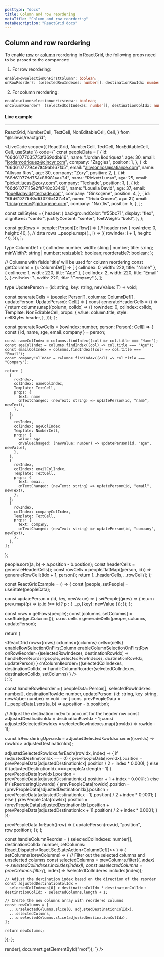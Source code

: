 ```yaml
---
posttype: "docs"
title: Column and row reordering
metaTitle: "Column and row reordering"
metaDescription: "ReactGrid docs"
---
```


## Column and row reordering

To enable [row](/docs/5.0/6-api/1-types/1-row) or [column](/docs/5.0/6-api/1-types/2-column) reordering in ReactGrid, the following props need to be passed to the component:

1. For row reordering:
```ts
enableRowSelectionOnFirstColumn?: boolean;
onRowReorder?: (selectedRowIndexes: number[], destinationRowIdx: number) => void;
```

2. For column reordering:
```ts
enableColumnSelectionOnFirstRow?: boolean;
onColumnReorder?: (selectedColIndexes: number[], destinationColIdx: number) => void;
```

#### Live example

---

  ReactGrid,
  NumberCell,
  TextCell,
  NonEditableCell,
  Cell,
} from "@silevis/reactgrid";

<LiveCode
scope={{
  ReactGrid,
  NumberCell,
  TextCell,
  NonEditableCell,
  Cell,
  useState
}}
code={`
const peopleData = [
  {
    id: "66d61077035753f369ddbb16",
    name: "Jordan Rodriquez",
    age: 30,
    email: "jordanrodriquez@cincyr.com",
    company: "Zaggles",
    position: 1,
  },
  {
    id: "66d61077794e7949ab167fd5",
    email: "allysonrios@satiance.com",
    name: "Allyson Rios",
    age: 30,
    company: "Zoxy",
    position: 2,
  },
  {
    id: "66d61077dd754e88981ae434",
    name: "Pickett Lucas",
    age: 25,
    email: "pickettlucas@zoxy.com",
    company: "Techade",
    position: 3,
  },
  {
    id: "66d61077115e2f8748c334d9",
    name: "Louella David",
    age: 37,
    email: "louelladavid@techade.com",
    company: "Ginkogene",
    position: 4,
  },
  {
    id: "66d61077540d53374b427e4b",
    name: "Tricia Greene",
    age: 27,
    email: "triciagreene@ginkogene.com",
    company: "Naxdis",
    position: 5,
  },
];

const cellStyles = {
  header: {
    backgroundColor: "#55bc71",
    display: "flex",
    alignItems: "center",
    justifyContent: "center",
    fontWeight: "bold",
  },
};

const getRows = (people: Person[]): Row[] => [
  // header row
  {
    rowIndex: 0,
    height: 40,
  },
  // data rows
  ...people.map((_, i) => ({
    rowIndex: i + 1,
    height: 40,
  })),
];

type ColumnDef = {
  colIndex: number;
  width: string | number;
  title: string;
  minWidth?: string | number;
  resizable?: boolean;
  reorderable?: boolean;
};

// Columns with fields 'title' will be used for column reordering
const getColumns = (): ColumnDef[] => [
  { colIndex: 0, width: 220, title: "Name" },
  { colIndex: 1, width: 220, title: "Age" },
  { colIndex: 2, width: 220, title: "Email" },
  { colIndex: 3, width: 220, title: "Company" },
];


type UpdatePerson = <T>(id: string, key: string, newValue: T) => void;

const generateCells = (people: Person[], columns: ColumnDef[], updatePerson: UpdatePerson): Cell[] => {
  const generateHeaderCells = () => {
    return columns.map((column, colIdx) => ({
      rowIndex: 0,
      colIndex: colIdx,
      Template: NonEditableCell,
      props: {
        value: column.title,
        style: cellStyles.header,
      },
    }));
  };

  const generateRowCells = (rowIndex: number, person: Person): Cell[] => {
    const { id, name, age, email, company } = person;

    const nameColIndex = columns.findIndex((col) => col.title === "Name");
    const ageColIndex = columns.findIndex((col) => col.title === "Age");
    const emailColIndex = columns.findIndex((col) => col.title === "Email");
    const companyColIndex = columns.findIndex((col) => col.title === "Company");

    return [
      {
        rowIndex,
        colIndex: nameColIndex,
        Template: TextCell,
        props: {
          text: name,
          onTextChanged: (newText: string) => updatePerson(id, "name", newText),
        },
      },
      {
        rowIndex,
        colIndex: ageColIndex,
        Template: NumberCell,
        props: {
          value: age,
          onValueChanged: (newValue: number) => updatePerson(id, "age", newValue),
        },
      },
      {
        rowIndex,
        colIndex: emailColIndex,
        Template: TextCell,
        props: {
          text: email,
          onTextChanged: (newText: string) => updatePerson(id, "email", newText),
        },
      },
      {
        rowIndex,
        colIndex: companyColIndex,
        Template: TextCell,
        props: {
          text: company,
          onTextChanged: (newText: string) => updatePerson(id, "company", newText),
        },
      },
    ];
  };

  people.sort((a, b) => a.position - b.position);
  const headerCells = generateHeaderCells();
  const rowCells = people.flatMap((person, idx) => generateRowCells(idx + 1, person));
  return [...headerCells, ...rowCells];
};

const ReactGridExample = () => {
  const [people, setPeople] = useState(peopleData);

  const updatePerson = (id, key, newValue) => {
    setPeople((prev) => {
      return prev.map((p) => (p.id !== id ? p : { ...p, [key]: newValue }));
    });
  };

  const rows = getRows(people);
  const [columns, setColumns] = useState(getColumns());
  const cells = generateCells(people, columns, updatePerson);

  return (
    <div>
      <ReactGrid
        rows={rows}
        columns={columns}
        cells={cells}
        enableRowSelectionOnFirstColumn
        enableColumnSelectionOnFirstRow
        onRowReorder={(selectedRowIndexes, destinationRowIdx) =>
          handleRowReorder(people, selectedRowIndexes, destinationRowIdx, updatePerson)
        }
        onColumnReorder={(selectedColIndexes, destinationColIdx) =>
          handleColumnReorder(selectedColIndexes, destinationColIdx, setColumns)
        }
      />
    </div>
  );
};

const handleRowReorder = (
  peopleData: Person[],
  selectedRowIndexes: number[],
  destinationRowIdx: number,
  updatePerson: (id: string, key: string, newValue: number) => void
) => {
  const prevPeopleData = [...peopleData].sort((a, b) => a.position - b.position);

  // Adjust the destination index to account for the header row
  const adjustedDestinationIdx = destinationRowIdx - 1;
  const adjustedSelectedRowIdxs = selectedRowIndexes.map((rowIdx) => rowIdx - 1);

  const isReorderingUpwards = adjustedSelectedRowIdxs.some((rowIdx) => rowIdx > adjustedDestinationIdx);

  adjustedSelectedRowIdxs.forEach((rowIdx, index) => {
    if (adjustedDestinationIdx === 0) {
      prevPeopleData[rowIdx].position = prevPeopleData[adjustedDestinationIdx].position / 2 + index * 0.0001;
    } else if (adjustedDestinationIdx === peopleArr.length - 1) {
      prevPeopleData[rowIdx].position = prevPeopleData[adjustedDestinationIdx].position + 1 + index * 0.0001;
    } else if (isReorderingUpwards) {
      prevPeopleData[rowIdx].position =
        (prevPeopleData[adjustedDestinationIdx].position + prevPeopleData[adjustedDestinationIdx - 1].position) / 2 +
        index * 0.0001;
    } else {
      prevPeopleData[rowIdx].position =
        (prevPeopleData[adjustedDestinationIdx].position + prevPeopleData[adjustedDestinationIdx + 1].position) / 2 +
        index * 0.0001;
    }
  });

  prevPeopleData.forEach((row) => {
    updatePerson(row.id, "position", row.position);
  });
};

const handleColumnReorder = (
  selectedColIndexes: number[],
  destinationColIdx: number,
  setColumns: React.Dispatch<React.SetStateAction<ColumnDef[]>>
) => {
  setColumns((prevColumns) => {
    // Filter out the selected columns and unselected columns
    const selectedColumns = prevColumns.filter((_, index) => selectedColIndexes.includes(index));
    const unselectedColumns = prevColumns.filter((_, index) => !selectedColIndexes.includes(index));

    // Adjust the destination index based on the direction of the reorder
    const adjustedDestinationColIdx =
      selectedColIndexes[0] > destinationColIdx ? destinationColIdx : destinationColIdx - selectedColumns.length + 1;

    // Create the new columns array with reordered columns
    const newColumns = [
      ...unselectedColumns.slice(0, adjustedDestinationColIdx),
      ...selectedColumns,
      ...unselectedColumns.slice(adjustedDestinationColIdx),
    ];

    return newColumns;
  });
};

render(<ReactGridExample />, document.getElementById("root"));
`}
/>